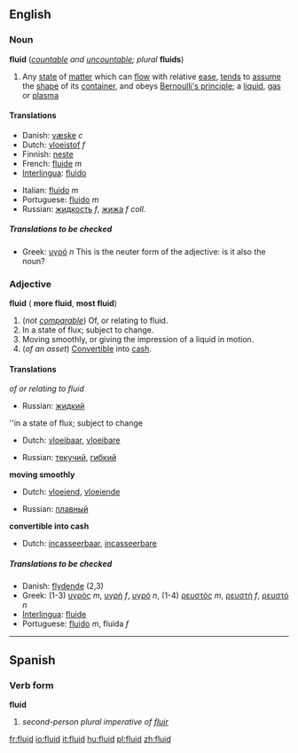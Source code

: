 ==English==
===Noun===
'''fluid''' (''[[countable]] and [[uncountable]]; plural'' '''fluids''')

#Any [[state]] of [[matter]] which can [[flow]] with relative [[ease]], [[tend]]s to [[assume]] the [[shape]] of its [[container]], and obeys [[Bernoulli's principle]]; a [[liquid]], [[gas]] or [[plasma]]

====Translations====
{{top}}
*Danish: [[væske]] ''c''
*Dutch: [[vloeistof]] ''f''
*Finnish: [[neste]]
*French: [[fluide]] ''m''
*[[Interlingua]]: [[fluido#Interlingua|fluido]]
{{mid}}
*Italian: [[fluido#Italian|fluido]] ''m''
*Portuguese: [[fluido#Portuguese|fluido]] ''m''
*Russian: [[жидкость]] ''f'', [[жижа]] ''f coll.''
{{bottom}}

=====Translations to be checked=====
<!--Remove this section once all of the translations below have been moved into the tables above.-->
{{checktrans}}

*Greek: [[υγρό]] ''n''  This is the neuter form of the adjective: is it also the noun?

===Adjective===
'''fluid''' ({{compar}} '''more fluid''', {{superl}} '''most fluid''')

#(''not [[comparable]]'') Of, or relating to fluid.
#In a state of flux; subject to change.
#Moving smoothly, or giving the impression of a liquid in motion.
#(''of an asset'') [[Convertible]] into [[cash]].

====Translations====

''of or relating to fluid''
{{top}}
{{mid}}
*Russian: [[жидкий]]
{{bottom}}

''in a state of flux; subject to change
{{top}}
*Dutch: [[vloeibaar]], [[vloeibare]]
{{mid}}
*Russian: [[текучий]], [[гибкий]]
{{bottom}}

'''moving smoothly'''
{{top}}
*Dutch: [[vloeiend]], [[vloeiende]]
{{mid}}
*Russian: [[плавный]]
{{bottom}}

'''convertible into cash'''
{{top}}
*Dutch: [[incasseerbaar]], [[incasseerbare]]
{{mid}}
{{bottom}}

=====Translations to be checked=====
<!--Remove this section once all of the translations below have been moved into the tables above.-->
{{checktrans}}

*Danish: [[flydende]] (2,3)
*Greek: (1-3) [[υγρός]] ''m'', [[υγρή]] ''f'', [[υγρό]] ''n'', (1-4) [[ρευστός]] ''m'', [[ρευστή]] ''f'', [[ρευστό]] ''n''
*[[Interlingua]]: [[fluide]]
*Portuguese: [[fluido]] ''m'', fluida ''f''

----

==Spanish==
===Verb form===
'''fluid'''

# ''second-person plural imperative of [[fluir]]''

[[fr:fluid]]
[[io:fluid]]
[[it:fluid]]
[[hu:fluid]]
[[pl:fluid]]
[[zh:fluid]]